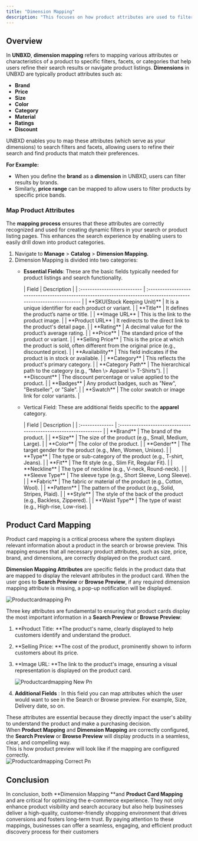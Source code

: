 ```yaml
---
title: "Dimension Mapping"
description: "This focuses on how product attributes are used to filter, categorize, and refine search results."
---
```


## Overview

In **UNBXD**, **dimension mapping** refers to mapping various attributes or characteristics of a product to specific filters, facets, or categories that help users refine their search results or navigate product listings. **Dimensions** in UNBXD are typically product attributes such as:

- **Brand**
- **Price**
- **Size**
- **Color**
- **Category**
- **Material**
- **Ratings**
- **Discount**

UNBXD enables you to map these attributes (which serve as your dimensions) to search filters and facets, allowing users to refine their search and find products that match their preferences.

**For Example:**

- When you define the **brand** as a **dimension** in UNBXD, users can filter results by brands.
- Similarly, **price range** can be mapped to allow users to filter products by specific price bands.

### Map Product Attributes

The **mapping process** ensures that these attributes are correctly recognized and used for creating dynamic filters in your search or product listing pages. This enhances the search experience by enabling users to easily drill down into product categories.

1. Navigate to **Manage** \> **Catalog** \> **Dimension Mapping.**
2. Dimension Mapping is divided into two categories:
   - **Essential Fields**: These are the basic fields typically needed for product listings and search functionality.

     <Accordion title="Description of fields available for Essential Fields" icon="sparkles">
       | Field                       | Description                                                                                                       |
       | :-------------------------- | :---------------------------------------------------------------------------------------------------------------- |
       | **SKU(Stock Keeping Unit)** | It is a unique identifier for each product or variant.                                                            |
       | **Title**                   | It defines the product’s name or title.                                                                           |
       | **Image URL**               | This is the link to the product image.                                                                            |
       | **Product URL**             | It redirects to the direct link to the product's detail page.                                                     |
       | **Rating**                  | A decimal value for the product’s average rating.                                                                 |
       | **Price**                   | The standard price of the product or variant.                                                                     |
       | **Selling Price**           | This is the price at which the product is sold, often different from the original price (e.g., discounted price). |
       | **Availability**            | This field indicates if the product is in stock or available.                                                     |
       | **Category**                | This reflects the product's primary category.                                                                     |
       | **Category Path**           | The hierarchical path to the category (e.g., “Men \> Apparel \> T-Shirts”).                                       |
       | **Discount**                | The discount percentage or value applied to the product.                                                          |
       | **Badges**                  | Any product badges, such as "New", "Bestseller", or "Sale".                                                       |
       | **Swatch**                  | The color swatch or image link for color variants.                                                                |
     </Accordion>
   - Vertical Field: These are additional fields specific to the **apparel** category.

     <Accordion title="Description on fields available in Vertical field" icon="sparkles">
       | Field           | Description                                                      |
       | :-------------- | :--------------------------------------------------------------- |
       | **Brand**       | The brand of the product.                                        |
       | **Size**        | The size of the product (e.g., Small, Medium, Large).            |
       | **Color**       | The color of the product.                                        |
       | **Gender**      | The target gender for the product (e.g., Men, Women, Unisex).    |
       | **Type**        | The type or sub-category of the product (e.g., T-shirt, Jeans).  |
       | **Fit**         | The fit style (e.g., Slim Fit, Regular Fit).                     |
       | **Neckline**    | The type of neckline (e.g., V-neck, Round-neck).                 |
       | **Sleeve Type** | The sleeve type (e.g., Short Sleeve, Long Sleeve).               |
       | **Fabric**      | The fabric or material of the product (e.g., Cotton, Wool).      |
       | **Pattern**     | The pattern of the product (e.g., Solid, Stripes, Plaid).        |
       | **Style**       | The style of the back of the product (e.g., Backless, Zippered). |
       | **Waist Type**  | The type of waist (e.g., High-rise, Low-rise).                   |
     </Accordion>

## Product Card Mapping

Product card mapping is a critical process where the system displays relevant information about a product in the search or browse preview. This mapping ensures that all necessary product attributes, such as size, price, brand, and dimensions, are correctly displayed on the product card.

**Dimension Mapping Attributes** are specific fields in the product data that are mapped to display the relevant attributes in the product card. When the user goes to **Search Preview** or **Browse Preview**, if any required dimension mapping attribute is missing, a pop-up notification will be displayed.

![Productcardmapping Pn](/images/Productcardmapping.png)

Three key attributes are fundamental to ensuring that product cards display the most important information in a **Search Preview** or **Browse Preview**:

1. \*\*Product Title: \*\*The product's name, clearly displayed to help customers identify and understand the product.
2. \*\*Selling Price: \*\*The cost of the product, prominently shown to inform customers about its price.
3. \*\*Image URL: \*\*The link to the product's image, ensuring a visual representation is displayed on the product card.

   ![Productcardmapping New Pn](/images/Productcardmapping_new.png)
4. **Additional Fields** : In this field you can map attributes which the user would want to see in the Search or Browse preview. For example, Size, Delivery date, so on.

These attributes are essential because they directly impact the user's ability to understand the product and make a purchasing decision.\
When **Product Mapping** and **Dimension Mapping** are correctly configured, the **Search Preview** or **Browse Preview** will display products in a seamless, clear, and compelling way.\
This is how product preview will look like if the mapping are configured correctly.\
![Productcardmapping Correct Pn](/images/ProductcardmappingCorrect.png)

## Conclusion

In conclusion, both \*\*Dimension Mapping \*\*and **Product Card Mapping** and  are critical for optimizing the e-commerce experience. They not only enhance product visibility and search accuracy but also help businesses deliver a high-quality, customer-friendly shopping environment that drives conversions and fosters long-term trust. By paying attention to these mappings, businesses can offer a seamless, engaging, and efficient product discovery process for their customers